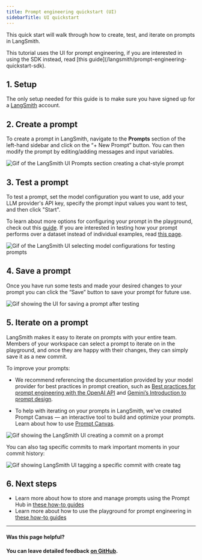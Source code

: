 ```yaml
---
title: Prompt engineering quickstart (UI)
sidebarTitle: UI quickstart
---
```


This quick start will walk through how to create, test, and iterate on prompts in LangSmith.

<Info>
  This tutorial uses the UI for prompt engineering, if you are interested in using the SDK instead, read [this guide](/langsmith/prompt-engineering-quickstart-sdk).
</Info>

## 1. Setup

The only setup needed for this guide is to make sure you have signed up for a [LangSmith](https://langsmith.com) account.

## 2. Create a prompt

To create a prompt in LangSmith, navigate to the **Prompts** section of the left-hand sidebar and click on the “+ New Prompt” button. You can then modify the prompt by editing/adding messages and input variables.

![Gif of the LangSmith UI Prompts section creating a chat-style prompt](images/create-prompt-ui.gif)

## 3. Test a prompt

To test a prompt, set the model configuration you want to use, add your LLM provider's API key, specify the prompt input values you want to test, and then click "Start".

To learn about more options for configuring your prompt in the playground, check out this [guide](/langsmith/managing-model-configurations). If you are interested in testing how your prompt performs over a dataset instead of individual examples, read [this page](/langsmith/run-evaluation-from-prompt-playground).

![Gif of the LangSmith UI selecting model configurations for testing prompts](images/test-prompt-ui.gif)

## 4. Save a prompt

Once you have run some tests and made your desired changes to your prompt you can click the “Save” button to save your prompt for future use.

![Gif showing the UI for saving a prompt after testing](images/save-prompt-ui.gif)

## 5. Iterate on a prompt

LangSmith makes it easy to iterate on prompts with your entire team. Members of your workspace can select a prompt to iterate on in the playground, and once they are happy with their changes, they can simply save it as a new commit.

To improve your prompts:

* We recommend referencing the documentation provided by your model provider for best practices in prompt creation, such as [Best practices for prompt engineering with the OpenAI API](https://help.openai.com/en/articles/6654000-best-practices-for-prompt-engineering-with-the-openai-api) and [Gemini’s Introduction to prompt design](https://ai.google.dev/gemini-api/docs/prompting-intro).

* To help with iterating on your prompts in LangSmith, we've created Prompt Canvas — an interactive tool to build and optimize your prompts. Learn about how to use [Prompt Canvas](/langsmith/observability-overview#prompt-canvas).

![Gif showing the LangSmith UI creating a commit on a prompt](images/save-prompt-commit-ui.gif)

You can also tag specific commits to mark important moments in your commit history:

![Gif showing LangSmith UI tagging a specific commit with create tag](images/tag-prompt-ui.gif)

## 6. Next steps

* Learn more about how to store and manage prompts using the Prompt Hub in [these how-to guides](/langsmith/create-a-prompt)
* Learn more about how to use the playground for prompt engineering in [these how-to guides](/langsmith/create-a-prompt)

***

#### Was this page helpful?

#### You can leave detailed feedback [on GitHub](https://github.com/langchain-ai/langsmith-docs/issues/new?title=DOC%3A+%3CPlease+write+a+comprehensive+title+after+the+%27DOC%3A+%27+prefix%3E).
